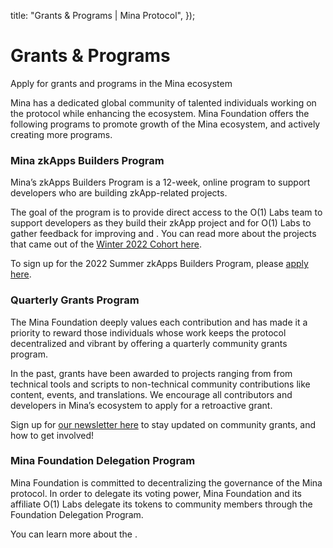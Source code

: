   title: "Grants & Programs | Mina Protocol",
});

# Grants & Programs

Apply for grants and programs in the Mina ecosystem

Mina has a dedicated global community of talented individuals working on the protocol while enhancing the ecosystem. Mina Foundation offers the following programs to promote growth of the Mina ecosystem, and actively creating more programs.

### Mina zkApps Builders Program

Mina’s zkApps Builders Program is a 12-week, online program to support developers who are building zkApp-related projects.

The goal of the program is to provide direct access to the O(1) Labs team to support developers as they build their zkApp project and for O(1) Labs to gather feedback for improving <DocLink copy="SnarkyJS" url="/zkapps/snarkyjs-reference" /> and <DocLink copy="zkApps" url="/zkapps" />. You can read more about the projects that came out of the [Winter 2022 Cohort here](https://minaprotocol.com/blog/zkapps-builders-program-spring-2022-wrapup).

To sign up for the 2022 Summer zkApps Builders Program, please [apply here](https://share.hsforms.com/1KUeCPxJzQC6PIZ-LLdZe1g4xuul).

### Quarterly Grants Program

The Mina Foundation deeply values each contribution and has made it a priority to reward those individuals whose work keeps the protocol decentralized and vibrant by offering a quarterly community grants program. 

In the past, grants have been awarded to projects ranging from from technical tools and scripts to non-technical community contributions like content, events, and translations. We encourage all contributors and developers in Mina’s ecosystem to apply for a retroactive grant.

Sign up for [our newsletter here](https://share.hsforms.com/1olz9N8_zTHW-RKQus2o3Kw4xuul) to stay updated on community grants, and how to get involved!

### Mina Foundation Delegation Program

Mina Foundation is committed to decentralizing the governance of the Mina protocol. In order to delegate its voting power, Mina Foundation and its affiliate O(1) Labs delegate its tokens to community members through the Foundation Delegation Program. 

You can learn more about the <DocLink copy="Delegation Program here" url="/advanced/foundation-delegation-program" />.